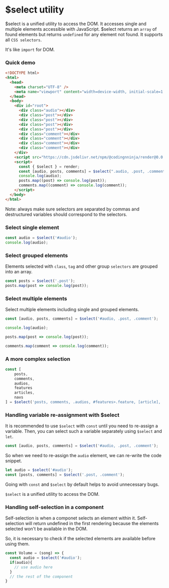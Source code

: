 # $select utility

$select is a unified utility to access the DOM. It accesses single and multiple elements accessible with JavaScript. $select returns an `array` of found elements but returns `undefined` for any element not found. It supports all `CSS selectors`.

It's like `import` for DOM.

### Quick demo

```html copy
<!DOCTYPE html>
<html>
  <head>
    <meta charset="UTF-8" />
    <meta name="viewport" content="width=device-width, initial-scale=1.0" />
  </head>
  <body>
    <div id="root">
      <div class="audio"></div>
      <div class="post"></div>
      <div class="post"></div>
      <div class="post"></div>
      <div class="post"></div>
      <div class="comment"></div>
      <div class="comment"></div>
      <div class="comment"></div>
      <div class="comment"></div>
    </div>
    <script src="https://cdn.jsdelivr.net/npm/@codingnninja/render@0.0.0/dist/umd/bundle.min.js"></script>
    <script>
      const { $select } = render;
      const [audio, posts, comments] = $select(".audio, .post, .comment");
      console.log(audio);
      posts.map((post) => console.log(post));
      comments.map((comment) => console.log(comment));
    </script>
  </body>
</html>
```

<Callout type="info" emoji="ℹ️">
  Note: always make sure selectors are separated by commas and destructured variables should correspond to the selectors.
</Callout>

### Select single element

```js copy
const audio = $select('#audio');
console.log(audio);
```

### Select grouped elements

Elements selected with `class`, `tag` and other group `selectors` are grouped into an array.

```js copy
const posts = $select('.post');
posts.map(post => console.log(post));
```

### Select multiple elements

Select multiple elements including single and grouped elements.

```js copy
const [audio, posts, comments] = $select('#audio, .post, .comment');

console.log(audio);

posts.map(post => console.log(post));

comments.map(comment => console.log(comment));
```

### A more complex selection

```js copy
const [
    posts,
    comments,
    audios,
    features
    articles,
    navs
] = $select('posts, comments, .audios, #features>.feature, [article], .nav');
```

### Handling variable re-assignment with $select

It is recommended to use `$select` with `const` until you need to re-assign a variable. Then, you can select such a variable separately using `$select` and `let`.

```js copy
const [audio, posts, comments] = $select('#audio, .post, .comment');
```

So when we need to re-assign the `audio` element, we can re-write the code snippet.

```js copy
let audio = $select('#audio');
const [posts, comments] = $select('.post, .comment');
```

Going with `const` and `$select` by default helps to avoid unnecessary bugs.

`$select` is a unified utility to access the DOM.

### Handling self-selection in a component

Self-selection is when a componet selects an element within it. Self-selection will return undefined in the first rendering because the elements selected won't be available in the DOM.

So, it is necessary to check if the selected elements are available before using them.

```js copy
const Volume = (song) => {
  const audio = $select('#audio');
  if(audio){
    // use audio here
  }
  // the rest of the component
}
```